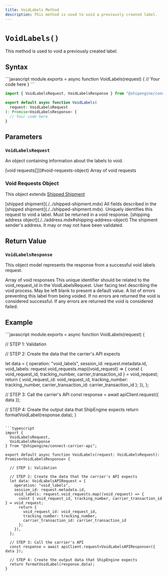 ```yaml
---
title: VoidLabels Method
description: This method is used to void a previously created label.
---
```



`VoidLabels()`
===========================
This method is used to void a previously created label.


Syntax
-----------------------------------------------
<CodeWrapper>
```javascript
module.exports = async function VoidLabels(request) {
  // Your code here
}
```

```typescript
import { VoidLabelsRequest, VoidLabelsResponse } from "@shipengine/connect-carrier-api";

export default async function VoidLabels(
  request: VoidLabelsRequest
): Promise<VoidLabelsResponse> {
  // Your code here
}
```
</CodeWrapper>



Parameters
-----------------------------------------------

### `VoidLabelsRequest`
An object containing information about the labels to void.


<Reference>

  <Field name="void_requests" type="object[]" nullable={false}>
    <Type>
      [void requests[]](#void-requests-object)
    </Type>
    <Description>
      Array of void requests
    </Description>
  </Field>

</Reference>

### Void Requests Object

This object extends [Shipped Shipment](./../shipped-shipment.mdx)

<Reference>

  <Field name="...Shipped Shipment" nullable={false}>
    <Type>
      [shipped shipment](./../shipped-shipment.mdx)
    </Type>
    <Description>
      All fields described in the [shipped shipment](./../shipped-shipment.mdx).
    </Description>
  </Field>


  <Field name="void_request_id" type="string" nullable={false}>
    <Description>
      Uniquely identifies this request to void a label. Must be returned in a void response.
    </Description>
  </Field>

 <Field name="ship_from" nullable={false}>
    <Type>
      [shipping address object](./../address.mdx#shipping-address-object)
    </Type>
    <Description>
      The shipment sender's address. It may or may not have been validated.
    </Description>
  </Field>

</Reference>



Return Value
-----------------------------------------------
### `VoidLabelsResponse`
This object model represents the response from a successful void labels request.

<Reference>

  <Field name="void_responses" type="object[]" required={true}>
    <Description>
      Array of void responses
    </Description>
  </Field>

  <Field name="void_requests[].void_request_id" type="string" required={true}>
    <Description>
      This unique identifier should be related to the void_request_id in the VoidLabelsRequest.
    </Description>
  </Field>

 <Field name="void_requests[].message" type="string" required={false}>
    <Description>
      User facing text describing the void process. May be left blank to present a default value.
    </Description>
  </Field>

 <Field name="void_requests[].errors" type="string[]" required={false}>
    <Description>
      A list of errors preventing this label from being voided. 
      If no errors are returned the void is considered successful. 
      If any errors are returned the void is considered failed.
    </Description>
  </Field>

</Reference>



Example
-----------------------------------------------
<CodeWrapper>
```javascript
module.exports = async function VoidLabels(request) {

  // STEP 1: Validation

  // STEP 2: Create the data that the carrier's API expects

  let data = {
    operation: "void_labels",
    session_id: request.metadata.id,
    void_labels: request.void_requests.map((void_request) => {
      const { void_request_id, tracking_number, carrier_transaction_id } = void_request;
      return {
        void_request_id: void_request_id,
        tracking_number: tracking_number,
        carrier_transaction_id: carrier_transaction_id
      };
    }),
  };

  // STEP 3: Call the carrier's API
  const response = await apiClient.request({ data });

  // STEP 4: Create the output data that ShipEngine expects
  return formatVoidLabel(response.data);
}
```

```typescript
import {
  VoidLabelsRequest,
  VoidLabelsResponse
} from "@shipengine/connect-carrier-api";

export default async function VoidLabels(request: VoidLabelsRequest): Promise<VoidLabelsResponse> {

  // STEP 1: Validation

  // STEP 2: Create the data that the carrier's API expects
  let data: VoidLabelsAPIRequest = {
    operation: "void_labels",
    session_id: request.metadata.id,
    void_labels: request.void_requests.map((void_request) => {
      const { void_request_id, tracking_number, carrier_transaction_id } = void_request;
      return {
        void_request_id: void_request_id,
        tracking_number: tracking_number,
        carrier_transaction_id: carrier_transaction_id
      };
    }),
  };

  // STEP 3: Call the carrier's API
  const response = await apiClient.request<VoidLabelsAPIResponse>({ data });

  // STEP 4: Create the output data that ShipEngine expects
  return formatVoidLabel(response.data);
}
```
</CodeWrapper>
